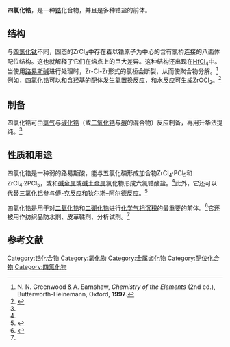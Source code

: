 {{chembox
| Verifiedfields = changed
| Watchedfields = changed
| verifiedrevid = 476995548
| ImageFile = Zirconium-tetrachloride-3D-balls-A.png
| ImageFile1 = Zirconium(IV) chloride.jpg
| Name = 四氯化锆
| IUPACName = Zirconium tetrachloride<br/>Zirconium(IV) chloride
| OtherNames = 
|Section1={{Chembox Identifiers
| PubChem = 24817
| ChemSpiderID_Ref = {{chemspidercite|correct|chemspider}}
| ChemSpiderID = 23202
| ChEBI_Ref = {{ebicite|changed|EBI}}
| ChEBI = 77566
| InChI = 1/4ClH.Zr/h4*1H;/q;;;;+4/p-4
| InChIKey = DUNKXUFBGCUVQW-XBHQNQODAQ
| SMILES = Cl[Zr](Cl)(Cl)Cl
| StdInChI_Ref = {{stdinchicite|correct|chemspider}}
| StdInChI = 1S/4ClH.Zr/h4*1H;/q;;;;+4/p-4
| StdInChIKey_Ref = {{stdinchicite|correct|chemspider}}
| StdInChIKey = DUNKXUFBGCUVQW-UHFFFAOYSA-J
| CASNo = 10026-11-6
| CASNo_Ref = {{cascite|correct|CAS}}
| EINECS = 233-058-2
  }}
|Section2={{Chembox Properties
| Formula = ZrCl<sub>4</sub>
| MolarMass = 233.04 g/mol
| Appearance = 白色易[[潮解|潮解]]晶体
| Density = 2.80 g/cm<sup>3</sup>
| Solubility = 水解
| SolubleOther = 溶于[[乙醇|乙醇]]，[[醚|醚]]和浓[[盐酸|盐酸]]
| MeltingPtC = 437
| Melting_notes = （三相点）
| BoilingPtC = 331
| Boiling_notes = （升华）
  }}
|Section3={{Chembox Structure
| CrystalStruct =单斜, [[皮尔逊符号|mP10]]
| SpaceGroup = P12/c1, No. 13
  }}
|Section4={{Chembox Thermochemistry
| DeltaHf = −980.52 kJ/mol
| Entropy = 181.41 J K<sup>−1</sup> mol<sup>−1</sup>
| HeatCapacity = 125.38 J K<sup>−1</sup> mol<sup>−1</sup>
  }}
|Section7={{Chembox Hazards
| ExternalMSDS = [http://www.sciencelab.com/xMSDS-Zirconium_IV_Chloride_anhydrous-9925497 MSDS]
| EUClass =
| EUIndex = 未列出
| MainHazards = 
| NFPA-H = 
| NFPA-F = 
| NFPA-R = 
| NFPA-O =
| RPhrases = 
| SPhrases = 
| FlashPt = 不可燃
| PEL = 
| LD50 = 1688 mg/kg（大鼠，口服）
  }}
|Section8={{Chembox Related
| OtherAnions = [[四氟化锆|四氟化锆]]<br/>[[四溴化锆|四溴化锆]]<br/>[[四碘化锆|四碘化锆]]
| OtherCations = [[四氯化钛|四氯化钛]]<br/>[[四氯化铪|四氯化铪]]
| OtherCpds = [[二氯化锆|二氯化锆]]
  }}
}}
'''四氯化锆'''，是一种[[锆|锆]]化合物，并且是多种锆盐的前体。

== 结构 ==
与[[四氯化钛|四氯化钛]]不同，固态的ZrCl<sub>4</sub>中存在着以锆原子为中心的含有氯桥连接的八面体配位结构。这也就解释了它们在熔点上的巨大差异。这种结构还出现在[[四氯化铪|HfCl<sub>4</sub>]]中。当使用[[路易斯碱|路易斯碱]]进行处理时，Zr-Cl-Zr形式的氯桥会断裂，从而使聚合物分解。<ref>N. N. Greenwood & A. Earnshaw, ''Chemistry of the Elements'' (2nd ed.), Butterworth-Heinemann, Oxford, '''1997'''.</ref>例如，四氯化锆可以和含羟基的配体发生氯置换反应，和水反应可生成[[氯氧化锆|ZrOCl<sub>2</sub>]]。<ref name="化学辞典">{{cite book |author=周公度 |title=《化学辞典》 |year=2004 |publisher=化学工业出版社 |location=北京 |isbn=7-5025-4409-7 }}</ref>

== 制备 ==
四氯化锆可由[[氯气|氯气]]与[[碳化锆|碳化锆]]（或[[二氧化锆|二氧化锆]]与[[碳|碳]]的混合物）反应制备，再用升华法提纯。<ref name="化学辞典"/>

== 性质和用途 ==
四氯化锆是一种弱的路易斯酸，能与五氯化磷形成加合物ZrCl<sub>4</sub>·PCl<sub>5</sub>和ZrCl<sub>4</sub>·2PCl<sub>5</sub>，或和[[碱金属|碱金属]]或[[碱土金属|碱土金属]]氯化物形成六氯锆酸盐。<ref name="化学辞典"/>此外，它还可以代替[[三氯化铝|三氯化铝]]参与[[傅-克反应|傅-克反应]]和[[狄尔斯–阿尔德反应|狄尔斯–阿尔德反应]]。<ref>{{cite journal | author= Bora U. | title= Zirconium Tetrachloride | url= https://archive.org/details/sim_synlett_2003-06_7/page/1073 | journal= [[Synlett|Synlett]] | year= 2003  | pages= 1073–1074 |doi=10.1055/s-2003-39323 | issue= 7}}</ref>

四氯化锆是用于对[[二氧化锆|二氧化锆]]和[[二硼化锆|二硼化锆]]进行[[化学气相沉积|化学气相沉积]]的最重要的前体。<ref>{{cite journal |first=E.|last=Randich |title=Chemical vapor deposited borides of the form (Ti,Zr)B<sub>2</sub> and (Ta,Ti)B<sub>2</sub> |journal=Thin Solid Films |volume=63 |issue=2 |date=1 November 1979 |pages=309–313 |doi=10.1016/0040-6090(79)90034-8}}</ref>它还被用作纺织品防水剂、皮革鞣剂、分析试剂。<ref name="化学辞典"/>

==参考文献==
{{reflist}}

{{锆化合物}}

[[Category:锆化合物|Category:锆化合物]]
[[Category:氯化物|Category:氯化物]]
[[Category:金属卤化物|Category:金属卤化物]]
[[Category:配位化合物|Category:配位化合物]]
[[Category:四氯化物|Category:四氯化物]]